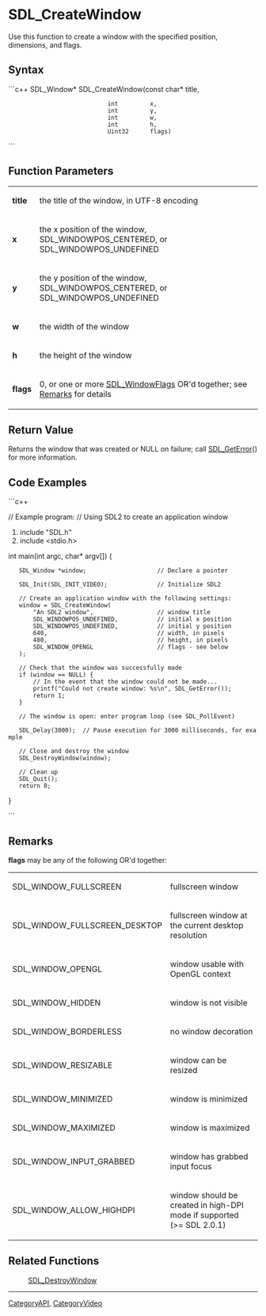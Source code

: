 <!-- pragma section-numbers off -->
<!-- pragma disable-camelcase -->

= SDL_CreateWindow =
Use this function to create a window with the specified position, dimensions, and flags.


== Syntax ==
```c++
SDL_Window* SDL_CreateWindow(const char* title,
                             int         x,
                             int         y,
                             int         w,
                             int         h,
                             Uint32      flags)
```

== Function Parameters ==
{|
|'''title'''
|the title of the window, in UTF-8 encoding
|-
|'''x'''
|the x position of the window, SDL_WINDOWPOS_CENTERED, or SDL_WINDOWPOS_UNDEFINED
|-
|'''y'''
|the y position of the window, SDL_WINDOWPOS_CENTERED, or SDL_WINDOWPOS_UNDEFINED
|-
|'''w'''
|the width of the window
|-
|'''h'''
|the height of the window
|-
|'''flags'''
|0, or one or more [[SDL_WindowFlags]] OR'd together; see [[#flags|Remarks]] for details
|}

== Return Value ==
Returns the window that was created or NULL on failure; call [[SDL_GetError]]() for more information.

== Code Examples ==
```c++

// Example program:
// Using SDL2 to create an application window

#include "SDL.h"
#include <stdio.h>

int main(int argc, char* argv[]) {

    SDL_Window *window;                    // Declare a pointer

    SDL_Init(SDL_INIT_VIDEO);              // Initialize SDL2

    // Create an application window with the following settings:
    window = SDL_CreateWindow(
        "An SDL2 window",                  // window title
        SDL_WINDOWPOS_UNDEFINED,           // initial x position
        SDL_WINDOWPOS_UNDEFINED,           // initial y position
        640,                               // width, in pixels
        480,                               // height, in pixels
        SDL_WINDOW_OPENGL                  // flags - see below
    );

    // Check that the window was successfully made
    if (window == NULL) {
        // In the event that the window could not be made...
        printf("Could not create window: %s\n", SDL_GetError());
        return 1;
    }

    // The window is open: enter program loop (see SDL_PollEvent)

    SDL_Delay(3000);  // Pause execution for 3000 milliseconds, for example

    // Close and destroy the window
    SDL_DestroyWindow(window);

    // Clean up
    SDL_Quit();
    return 0;
}

```

== Remarks ==
<span id="flags"></span> '''flags''' may be any of the following OR'd together:
{|
|SDL_WINDOW_FULLSCREEN
|fullscreen window
|-
|SDL_WINDOW_FULLSCREEN_DESKTOP
|fullscreen window at the current desktop resolution
|-
|SDL_WINDOW_OPENGL
|window usable with OpenGL context
|-
|SDL_WINDOW_HIDDEN
|window is not visible
|-
|SDL_WINDOW_BORDERLESS
|no window decoration
|-
|SDL_WINDOW_RESIZABLE
|window can be resized
|-
|SDL_WINDOW_MINIMIZED
|window is minimized
|-
|SDL_WINDOW_MAXIMIZED
|window is maximized
|-
|SDL_WINDOW_INPUT_GRABBED
|window has grabbed input focus
|-
|SDL_WINDOW_ALLOW_HIGHDPI
|window should be created in high-DPI mode if supported (>= SDL 2.0.1)
|}

== Related Functions ==
:[[SDL_DestroyWindow]]

----
[[CategoryAPI]], [[CategoryVideo]]
